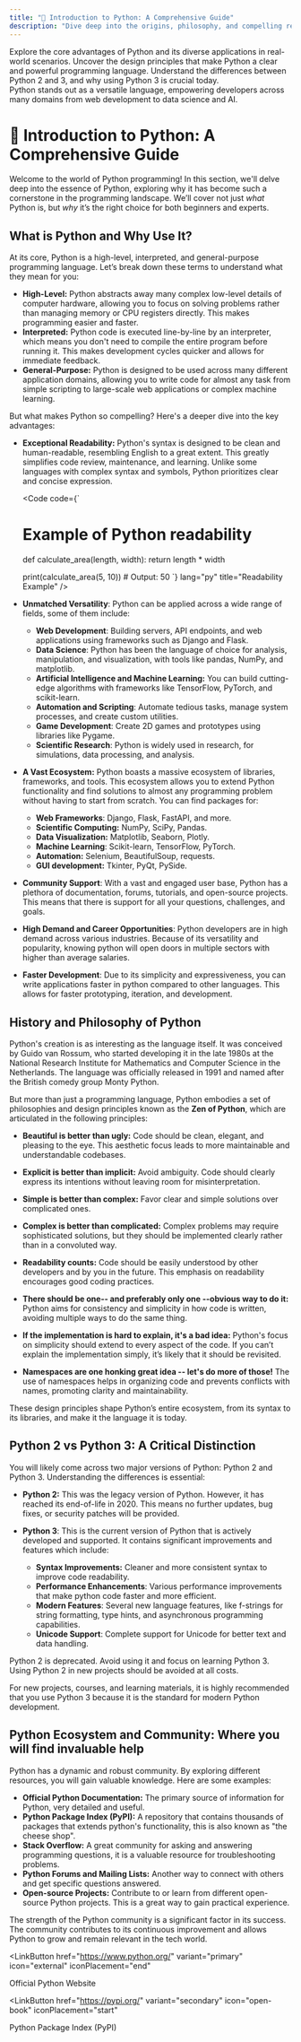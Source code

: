 ---
title: "🚀 Introduction to Python: A Comprehensive Guide"
description: "Dive deep into the origins, philosophy, and compelling reasons for choosing Python."
---



<CardGrid>
  <Card title="Why Python?" icon="code">
    Explore the core advantages of Python and its diverse applications in real-world scenarios.
  </Card>
  <Card title="Python's Philosophy" icon="book-open">
    Uncover the design principles that make Python a clear and powerful programming language.
  </Card>
    <Card title="Python Versions" icon="versions">
    Understand the differences between Python 2 and 3, and why using Python 3 is crucial today.
  </Card>
</CardGrid>

<Aside type="note" title="Note 📝">
  Python stands out as a versatile language, empowering developers across many domains from web development to data science and AI.
</Aside>

<Badge text="Beginner Friendly" variant="success" size="small" />
<Badge text="Versatile" variant="tip" size="small" />
<Badge text="Community Driven" variant="note" size="small" />

# 🚀 Introduction to Python: A Comprehensive Guide

Welcome to the world of Python programming! In this section, we'll delve deep into the essence of Python, exploring why it has become such a cornerstone in the programming landscape. We’ll cover not just *what* Python is, but *why* it’s the right choice for both beginners and experts.

## What is Python and Why Use It?

At its core, Python is a high-level, interpreted, and general-purpose programming language. Let’s break down these terms to understand what they mean for you:

*   **High-Level:** Python abstracts away many complex low-level details of computer hardware, allowing you to focus on solving problems rather than managing memory or CPU registers directly. This makes programming easier and faster.
*   **Interpreted:** Python code is executed line-by-line by an interpreter, which means you don't need to compile the entire program before running it. This makes development cycles quicker and allows for immediate feedback.
*  **General-Purpose:** Python is designed to be used across many different application domains, allowing you to write code for almost any task from simple scripting to large-scale web applications or complex machine learning.

But what makes Python so compelling? Here's a deeper dive into the key advantages:

*   **Exceptional Readability:** Python's syntax is designed to be clean and human-readable, resembling English to a great extent. This greatly simplifies code review, maintenance, and learning. Unlike some languages with complex syntax and symbols, Python prioritizes clear and concise expression.

    <Code code={`
    # Example of Python readability
    def calculate_area(length, width):
      return length * width

    print(calculate_area(5, 10))  # Output: 50
    `} lang="py" title="Readability Example" />
*  **Unmatched Versatility**: Python can be applied across a wide range of fields, some of them include:

    *  **Web Development**: Building servers, API endpoints, and web applications using frameworks such as Django and Flask.
    *  **Data Science**: Python has been the language of choice for analysis, manipulation, and visualization, with tools like pandas, NumPy, and matplotlib.
    * **Artificial Intelligence and Machine Learning:** You can build cutting-edge algorithms with frameworks like TensorFlow, PyTorch, and scikit-learn.
    *   **Automation and Scripting**: Automate tedious tasks, manage system processes, and create custom utilities.
    *   **Game Development**: Create 2D games and prototypes using libraries like Pygame.
    *  **Scientific Research**: Python is widely used in research, for simulations, data processing, and analysis.
*   **A Vast Ecosystem:**  Python boasts a massive ecosystem of libraries, frameworks, and tools. This ecosystem allows you to extend Python functionality and find solutions to almost any programming problem without having to start from scratch. You can find packages for:
    * **Web Frameworks**: Django, Flask, FastAPI, and more.
    *   **Scientific Computing:** NumPy, SciPy, Pandas.
    *  **Data Visualization:** Matplotlib, Seaborn, Plotly.
    *  **Machine Learning**: Scikit-learn, TensorFlow, PyTorch.
    * **Automation:** Selenium, BeautifulSoup, requests.
    *  **GUI development:** Tkinter, PyQt, PySide.
*  **Community Support**: With a vast and engaged user base, Python has a plethora of documentation, forums, tutorials, and open-source projects. This means that there is support for all your questions, challenges, and goals.
*  **High Demand and Career Opportunities**: Python developers are in high demand across various industries. Because of its versatility and popularity, knowing python will open doors in multiple sectors with higher than average salaries.
*  **Faster Development**: Due to its simplicity and expressiveness, you can write applications faster in python compared to other languages. This allows for faster prototyping, iteration, and development.

## History and Philosophy of Python

Python's creation is as interesting as the language itself. It was conceived by Guido van Rossum, who started developing it in the late 1980s at the National Research Institute for Mathematics and Computer Science in the Netherlands. The language was officially released in 1991 and named after the British comedy group Monty Python.

But more than just a programming language, Python embodies a set of philosophies and design principles known as the **Zen of Python**, which are articulated in the following principles:

*   **Beautiful is better than ugly:** Code should be clean, elegant, and pleasing to the eye. This aesthetic focus leads to more maintainable and understandable codebases.

*   **Explicit is better than implicit:**  Avoid ambiguity. Code should clearly express its intentions without leaving room for misinterpretation.

*   **Simple is better than complex:** Favor clear and simple solutions over complicated ones.

*   **Complex is better than complicated:** Complex problems may require sophisticated solutions, but they should be implemented clearly rather than in a convoluted way.

*   **Readability counts:** Code should be easily understood by other developers and by you in the future. This emphasis on readability encourages good coding practices.
    
*  **There should be one-- and preferably only one --obvious way to do it:** Python aims for consistency and simplicity in how code is written, avoiding multiple ways to do the same thing.
*   **If the implementation is hard to explain, it's a bad idea:** Python's focus on simplicity should extend to every aspect of the code. If you can’t explain the implementation simply, it’s likely that it should be revisited.
    
*  **Namespaces are one honking great idea -- let's do more of those!** The use of namespaces helps in organizing code and prevents conflicts with names, promoting clarity and maintainability.

These design principles shape Python’s entire ecosystem, from its syntax to its libraries, and make it the language it is today.

## Python 2 vs Python 3: A Critical Distinction

You will likely come across two major versions of Python: Python 2 and Python 3. Understanding the differences is essential:

*   **Python 2:** This was the legacy version of Python. However, it has reached its end-of-life in 2020. This means no further updates, bug fixes, or security patches will be provided.
*  **Python 3**: This is the current version of Python that is actively developed and supported. It contains significant improvements and features which include:

    * **Syntax Improvements:** Cleaner and more consistent syntax to improve code readability.
    *  **Performance Enhancements**: Various performance improvements that make python code faster and more efficient.
    *  **Modern Features**: Several new language features, like f-strings for string formatting, type hints, and asynchronous programming capabilities.
    *  **Unicode Support**: Complete support for Unicode for better text and data handling.
  
<Aside type="caution" title="Important ⚠️">
  Python 2 is deprecated. Avoid using it and focus on learning Python 3. Using Python 2 in new projects should be avoided at all costs.
</Aside>

For new projects, courses, and learning materials, it is highly recommended that you use Python 3 because it is the standard for modern Python development.

## Python Ecosystem and Community: Where you will find invaluable help

Python has a dynamic and robust community. By exploring different resources, you will gain valuable knowledge. Here are some examples:

*   **Official Python Documentation:** The primary source of information for Python, very detailed and useful.
*   **Python Package Index (PyPI):** A repository that contains thousands of packages that extends python's functionality, this is also known as "the cheese shop".
*   **Stack Overflow:** A great community for asking and answering programming questions, it is a valuable resource for troubleshooting problems.
*  **Python Forums and Mailing Lists:** Another way to connect with others and get specific questions answered.
*  **Open-source Projects:** Contribute to or learn from different open-source Python projects. This is a great way to gain practical experience.
    
The strength of the Python community is a significant factor in its success. The community contributes to its continuous improvement and allows Python to grow and remain relevant in the tech world.
  
<LinkButton
  href="https://www.python.org/"
  variant="primary"
  icon="external"
  iconPlacement="end"
>
  Official Python Website
</LinkButton>

<LinkButton
  href="https://pypi.org/"
  variant="secondary"
  icon="open-book"
  iconPlacement="start"
>
  Python Package Index (PyPI)
</LinkButton>